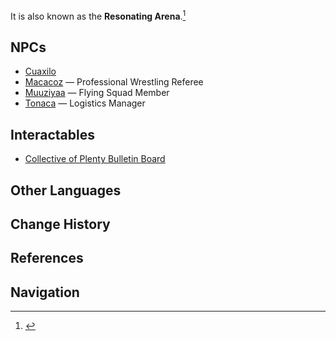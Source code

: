 {{Location Infobox
|image        = <gallery>
Grand Wrestling Grounds.png|In-game
Point of Interest Grand Wrestling Grounds Map Location.png|Map
</gallery>
|type         = Point of Interest
|map_level    = 
|poi          = 
|subarea      = "Collective of Plenty"
|area         = Atocpan
|subregion    = 
|region       = Natlan
}}
{{Location Intro|description=<p>{{If Self|Grand Wrestling Grounds|It|The Grand Wrestling Grounds}} is an elevated arena adorned with massive bull horns. It serves as the central hub of the "Collective of Plenty," where the tribe's many athletic competitions are held.</p>}}

It is also known as the '''Resonating Arena'''.<ref>{{Ref/Quest|Ardent Land of Plenty}}</ref>

<!--
==Points of Interest==
{{Locations by Category Table|type=Points of Interest}}

==Quests==
{{Quests by Category List|Grand Wrestling Grounds Quests|heo=1}}
-->
==NPCs==
* [[Cuaxilo]]
* [[Macacoz]] &mdash; Professional Wrestling Referee
* [[Muuziyaa]] &mdash; Flying Squad Member
* [[Tonaca]] &mdash; Logistics Manager

==Interactables==
* [[Collective of Plenty Bulletin Board]]
<!--
===Interactable Name===
{{Dialogue Start}}
:''':''' {{tx}}
{{Dialogue End}}

==Descriptions==
{{Description|}}
--><!--
==Soundtracks==
{{Soundtracks by Category Table|type=location}}
--><!--
==Lore==

==Gallery==
<gallery>

</gallery>

==Video Guides==
{{EVT
|video   = 
|caption = 
}}
-->
==Other Languages==
{{Other Languages
|en      = Grand Wrestling Grounds
|zhs     = 
|zhs_rm  = 
|zht     = 
|zht_rm  = 
|zh_tl   = 
|ja      = 
|ja_rm   = 
|ja_tl   = 
|ko      = 
|ko_rm   = 
|ko_tl   = 
|es      = La Arena de Lucha Libre
|es_tl   = The {{w|Lucha Libre}} Arena
|fr      = 
|fr_tl   = 
|ru      = 
|ru_tl   = 
|th      = 
|th_rm   = 
|th_tl   = 
|vi      = 
|vi_tl   = 
|de      = 
|de_tl   = 
|id      = 
|id_tl   = 
|pt      = 
|pt_tl   = 
|tr      = 
|tr_tl   = 
|it      = 
|it_tl   = 
}}

==Change History==
{{Change History|5.5}}

==References==
{{Reflist}}

==Navigation==
{{PoI Navbox|Natlan}}